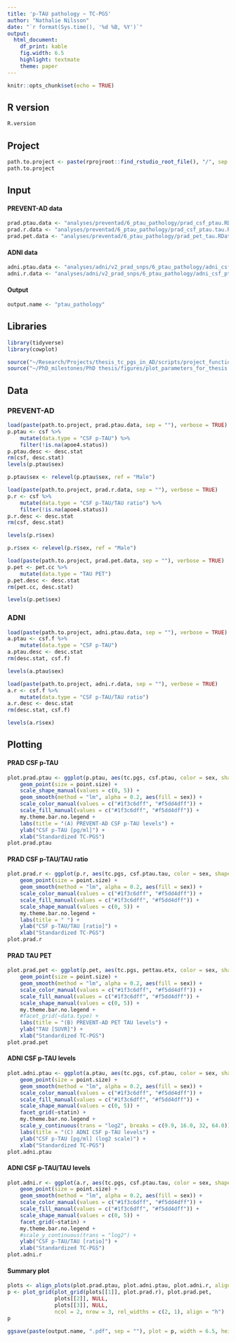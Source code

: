 ```yaml
---
title: 'p-TAU pathology ~ TC-PGS'
author: "Nathalie Nilsson"
date: "`r format(Sys.time(), '%d %B, %Y')`"
output: 
  html_document: 
    df_print: kable
    fig.width: 6.5
    highlight: textmate
    theme: paper
---
```


```r
knitr::opts_chunk$set(echo = TRUE)
```

## R version
```r
R.version
```

## Project
```r
path.to.project <- paste(rprojroot::find_rstudio_root_file(), "/", sep = "")
path.to.project
```

## Input

#### PREVENT-AD data
```r
prad.ptau.data <- "analyses/preventad/6_ptau_pathology/prad_csf_ptau.RData"
prad.r.data <- "analyses/preventad/6_ptau_pathology/prad_csf_ptau.tau.RData"
prad.pet.data <- "analyses/preventad/6_ptau_pathology/prad_pet_tau.RData"
```

#### ADNI data
```r
adni.ptau.data <- "analyses/adni/v2_prad_snps/6_ptau_pathology/adni_csf_ptau.RData"
adni.r.data <- "analyses/adni/v2_prad_snps/6_ptau_pathology/adni_csf_ptau.tau.RData"
```

#### Output
```r
output.name <- "ptau_pathology"
```

## Libraries
```r
library(tidyverse)
library(cowplot)

source("~/Research/Projects/thesis_tc_pgs_in_AD/scripts/project_functions.R")
source("~/PhD_milestones/PhD thesis/figures/plot_parameters_for_thesis.R")
```

## Data

### PREVENT-AD
```r
load(paste(path.to.project, prad.ptau.data, sep = ""), verbose = TRUE)
p.ptau <- csf %>%
    mutate(data.type = "CSF p-TAU") %>%
    filter(!is.na(apoe4.status))
p.ptau.desc <- desc.stat
rm(csf, desc.stat)
levels(p.ptau$sex)

p.ptau$sex <- relevel(p.ptau$sex, ref = "Male")
```
```r
load(paste(path.to.project, prad.r.data, sep = ""), verbose = TRUE)
p.r <- csf %>%
    mutate(data.type = "CSF p-TAU/TAU ratio") %>%
    filter(!is.na(apoe4.status))
p.r.desc <- desc.stat
rm(csf, desc.stat)

levels(p.r$sex)

p.r$sex <- relevel(p.r$sex, ref = "Male")
```

```r
load(paste(path.to.project, prad.pet.data, sep = ""), verbose = TRUE)
p.pet <- pet.cc %>%
    mutate(data.type = "TAU PET")
p.pet.desc <- desc.stat
rm(pet.cc, desc.stat)

levels(p.pet$sex)
```

### ADNI
```r
load(paste(path.to.project, adni.ptau.data, sep = ""), verbose = TRUE)
a.ptau <- csf.f %>%
    mutate(data.type = "CSF p-TAU")
a.ptau.desc <- desc.stat
rm(desc.stat, csf.f)

levels(a.ptau$sex)
```

```r
load(paste(path.to.project, adni.r.data, sep = ""), verbose = TRUE)
a.r <- csf.f %>%
    mutate(data.type = "CSF p-TAU/TAU ratio")
a.r.desc <- desc.stat
rm(desc.stat, csf.f)

levels(a.r$sex)
```
## Plotting

#### PRAD CSF p-TAU
```r
plot.prad.ptau <- ggplot(p.ptau, aes(tc.pgs, csf.ptau, color = sex, shape = sex)) +
    geom_point(size = point.size) +
    scale_shape_manual(values = c(0, 5)) +
    geom_smooth(method = "lm", alpha = 0.2, aes(fill = sex)) +
    scale_color_manual(values = c("#1f3c6dff", "#f5dd4dff")) +
    scale_fill_manual(values = c("#1f3c6dff", "#f5dd4dff")) +
    my.theme.bar.no.legend +
    labs(title = "(A) PREVENT-AD CSF p-TAU levels") +
    ylab("CSF p-TAU [pg/ml]") +
    xlab("Standardized TC-PGS")
plot.prad.ptau
```

#### PRAD CSF p-TAU/TAU ratio
```r
plot.prad.r <- ggplot(p.r, aes(tc.pgs, csf.ptau.tau, color = sex, shape = sex)) +
    geom_point(size = point.size) +
    geom_smooth(method = "lm", alpha = 0.2, aes(fill = sex)) +
    scale_color_manual(values = c("#1f3c6dff", "#f5dd4dff")) +
    scale_fill_manual(values = c("#1f3c6dff", "#f5dd4dff")) +
    scale_shape_manual(values = c(0, 5)) +
    my.theme.bar.no.legend +
    labs(title = " ") +
    ylab("CSF p-TAU/TAU [ratio]") +
    xlab("Standardized TC-PGS")
plot.prad.r
```

#### PRAD TAU PET
```r
plot.prad.pet <- ggplot(p.pet, aes(tc.pgs, pettau.etx, color = sex, shape = sex)) +
    geom_point(size = point.size) +
    geom_smooth(method = "lm", alpha = 0.2, aes(fill = sex)) +
    scale_color_manual(values = c("#1f3c6dff", "#f5dd4dff")) +
    scale_fill_manual(values = c("#1f3c6dff", "#f5dd4dff")) +
    scale_shape_manual(values = c(0, 5)) +
    my.theme.bar.no.legend +
    #facet_grid(~data.type) +
    labs(title = "(B) PREVENT-AD PET TAU levels") +
    ylab("TAU [SUVR]") +
    xlab("Standardized TC-PGS")
plot.prad.pet
```

#### ADNI CSF p-TAU levels
```r
plot.adni.ptau <- ggplot(a.ptau, aes(tc.pgs, csf.ptau, color = sex, shape = sex)) +
    geom_point(size = point.size) +
    geom_smooth(method = "lm", alpha = 0.2, aes(fill = sex)) +
    scale_color_manual(values = c("#1f3c6dff", "#f5dd4dff")) +
    scale_fill_manual(values = c("#1f3c6dff", "#f5dd4dff")) +
    scale_shape_manual(values = c(0, 5)) +
    facet_grid(~statin) +
    my.theme.bar.no.legend +
    scale_y_continuous(trans = "log2", breaks = c(9.9, 16.0, 32, 64.0)) +
    labs(title = "(C) ADNI CSF p-TAU levels") +
    ylab("CSF p-TAU [pg/ml] (log2 scale)") +
    xlab("Standardized TC-PGS")
plot.adni.ptau
```

#### ADNI CSF p-TAU/TAU levels
```r
plot.adni.r <- ggplot(a.r, aes(tc.pgs, csf.ptau.tau, color = sex, shape = sex)) +
    geom_point(size = point.size) +
    geom_smooth(method = "lm", alpha = 0.2, aes(fill = sex)) +
    scale_color_manual(values = c("#1f3c6dff", "#f5dd4dff")) +
    scale_fill_manual(values = c("#1f3c6dff", "#f5dd4dff")) +
    scale_shape_manual(values = c(0, 5)) +
    facet_grid(~statin) +
    my.theme.bar.no.legend +
    #scale_y_continuous(trans = "log2") +
    ylab("CSF p-TAU/TAU [ratio]") +
    xlab("Standardized TC-PGS")
plot.adni.r
```
#### Summary plot
```r
plots <- align_plots(plot.prad.ptau, plot.adni.ptau, plot.adni.r, align = 'v', axis = 'l')
p <- plot_grid(plot_grid(plots[[1]], plot.prad.r), plot.prad.pet, 
               plots[[2]], NULL, 
               plots[[3]], NULL, 
               ncol = 2, nrow = 3, rel_widths = c(2, 1), align = "h")
p
```

```r
ggsave(paste(output.name, ".pdf", sep = ""), plot = p, width = 6.5, height = 7)
```

